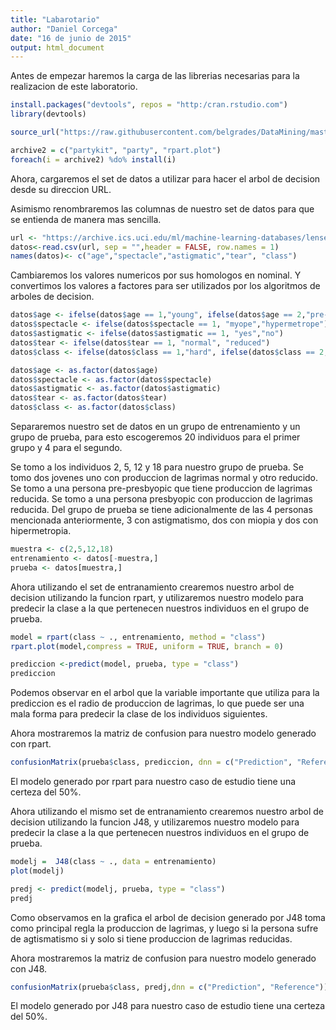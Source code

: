 ```yaml
---
title: "Labarotario"
author: "Daniel Corcega"
date: "16 de junio de 2015"
output: html_document
---
```


Antes de empezar haremos la carga de las librerias necesarias para la realizacion de este laboratorio.

```r
install.packages("devtools", repos = "http:/cran.rstudio.com")
library(devtools)

source_url("https://raw.githubusercontent.com/belgrades/DataMining/master/install.R")

archive2 = c("partykit", "party", "rpart.plot")
foreach(i = archive2) %do% install(i)
```

Ahora, cargaremos el set de datos a utilizar para hacer el arbol de decision desde su direccion URL.

Asimismo renombraremos las columnas de nuestro set de datos para que se entienda de manera mas sencilla.

```r
url <- "https://archive.ics.uci.edu/ml/machine-learning-databases/lenses/lenses.data"
datos<-read.csv(url, sep = "",header = FALSE, row.names = 1)
names(datos)<- c("age","spectacle","astigmatic","tear", "class")
```

Cambiaremos los valores numericos por sus homologos en nominal. 
Y convertimos los valores a factores para ser utilizados por los algoritmos de arboles de decision. 
```r
datos$age <- ifelse(datos$age == 1,"young", ifelse(datos$age == 2,"pre-presbyopic","presbyopic"))
datos$spectacle <- ifelse(datos$spectacle == 1, "myope","hypermetrope")
datos$astigmatic <- ifelse(datos$astigmatic == 1, "yes","no")
datos$tear <- ifelse(datos$tear == 1, "normal", "reduced")
datos$class <- ifelse(datos$class == 1,"hard", ifelse(datos$class == 2,"soft", "none"))

datos$age <- as.factor(datos$age)
datos$spectacle <- as.factor(datos$spectacle)
datos$astigmatic <- as.factor(datos$astigmatic)
datos$tear <- as.factor(datos$tear)
datos$class <- as.factor(datos$class)
```

Separaremos nuestro set de datos en un grupo de entrenamiento y un grupo de prueba, para esto escogeremos 20 individuos para el primer grupo y 4 para el segundo.

Se tomo a los individuos 2, 5, 12 y 18 para nuestro grupo de prueba.
Se tomo dos jovenes uno con produccion de lagrimas normal y otro reducido.
Se tomo a una persona pre-presbyopic que tiene produccion de lagrimas reducida.
Se tomo a una persona presbyopic con produccion de lagrimas reducida.
Del grupo de prueba se tiene adicionalmente de las 4 personas mencionada anteriormente, 3 con astigmatismo, dos con miopia y dos con hipermetropia. 
```r
muestra <- c(2,5,12,18)
entrenamiento <- datos[-muestra,]
prueba <- datos[muestra,]
```

Ahora utilizando el set de entranamiento crearemos nuestro arbol de decision utilizando la funcion rpart, y utilizaremos nuestro modelo para predecir la clase a la que pertenecen nuestros individuos en el grupo de prueba.

```r
model = rpart(class ~ ., entrenamiento, method = "class")
rpart.plot(model,compress = TRUE, uniform = TRUE, branch = 0)

prediccion <-predict(model, prueba, type = "class")
prediccion

```
Podemos observar en el arbol que la variable importante que utiliza para la prediccion es el radio de produccion de lagrimas, lo que puede ser una mala forma para predecir la clase de los individuos siguientes.

Ahora mostraremos la matriz de confusion para nuestro modelo generado con rpart.

```r
confusionMatrix(prueba$class, prediccion, dnn = c("Prediction", "Reference"))
```

El modelo generado por rpart para nuestro caso de estudio tiene una certeza del 50%. 

Ahora utilizando el mismo set de entranamiento crearemos nuestro arbol de decision utilizando la funcion J48, y utilizaremos nuestro modelo para predecir la clase a la que pertenecen nuestros individuos en el grupo de prueba.
```r
modelj =  J48(class ~ ., data = entrenamiento)
plot(modelj)

predj <- predict(modelj, prueba, type = "class")
predj
```

Como observamos en la grafica el arbol de decision generado por J48 toma como principal regla la produccion de lagrimas, y luego si la persona sufre de agtismatismo si y solo si tiene produccion de lagrimas reducidas.

Ahora mostraremos la matriz de confusion para nuestro modelo generado con J48.
```r
confusionMatrix(prueba$class, predj,dnn = c("Prediction", "Reference"))
```

El modelo generado por J48 para nuestro caso de estudio tiene una certeza del 50%. 
